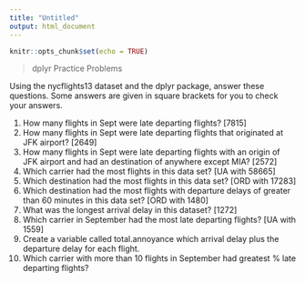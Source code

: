 ```yaml
---
title: "Untitled"
output: html_document
---
```


```r
knitr::opts_chunk$set(echo = TRUE)
```

>dplyr Practice Problems

Using the nycflights13 dataset and the dplyr package, answer these questions.  Some answers are given in square brackets for you to check your answers.

1.	How many flights in Sept were late departing flights? [7815]
2.	How many flights in Sept were late departing flights that originated at JFK airport? [2649]
3.	How many flights in Sept were late departing flights with an origin of JFK airport and had an destination of anywhere except MIA? [2572]
4.	Which carrier had the most flights in this data set?  [UA with 58665]
5.	Which destination had the most flights in this data set? [ORD with 17283]
6.	Which destination had the most flights with departure delays of greater than 60 minutes in this data set? [ORD with 1480]
7.	What was the longest arrival delay in this dataset? [1272]
8.	Which carrier in September had the most late departing flights? [UA with 1559]
9.	Create a variable called total.annoyance which arrival delay plus the departure delay for each flight.
10.	Which carrier with more than 10 flights in September had greatest % late departing flights?

